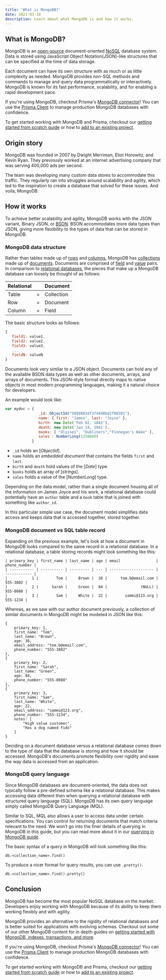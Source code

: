 ```yaml
---
title: 'What is MongoDB?'
date: 2021-03-10
description: Learn about what MongoDB is and how it works.
---
```


## What is MongoDB?

MongoDB is an [open-source](https://github.com/mongodb/mongo) document-oriented [NoSQL](/intro/database-glossary#nosql) database system. Data is stored using JavaScript Object Notation(JSON)-like structures that can be specified at the time of data storage.

Each document can have its own structure with as much or as little complexity as needed. MongoDB provides non-SQL methods and commands to manage and query data programmatically or interactively. MongoDB is known for its fast performance, scalability, and for enabling a rapid development pace.


If you're using MongoDB, checkout Prisma's [MongoDB connector](https://www.prisma.io/docs/orm/overview/databases/mongodb)! You can use the [Prisma Client](https://www.prisma.io/docs/orm/prisma-client) to manage production MongoDB databases with confidence.

To get started working with MongoDB and Prisma, checkout our [getting started from scratch guide](https://www.prisma.io/docs/getting-started) or how to [add to an existing project](https://www.prisma.io/docs/getting-started/setup-prisma/add-to-existing-project/mongodb-typescript-mongodb).



## Origin story

MongoDB was founded in 2007 by Dwight Merriman, Eliot Horowitz, and Kevin Ryan. They previously worked at an internet advertising company that was serving 400,000 ads per second.

The team was developing many custom data stores to accommodate this traffic. They regularly ran into struggles around scalability and agility, which led to the inspiration to create a database that solved for these issues. And voila, MongoDB.

## How it works

To achieve better scalability and agility, MongoDB works with the JSON variant, Binary JSON, or [BSON](https://www.prisma.io/dataguide/mongodb/mongodb-datatypes). BSON accommodates more data types than JSON, giving more flexibility to the types of data that can be stored in MongoDB.

### MongoDB data structure

Rather than tables made up of [rows](/intro/database-glossary#row) and [columns](/intro/database-glossary#column), MongoDB has [collections](/intro/database-glossary#collection) made up of [documents](/intro/database-glossary#document). Documents are comprised of [field](/intro/database-glossary#field) and [value](/intro/database-glossary#value) pairs. In comparison to [relational databases](/intro/database-glossary#relational-database), the pieces that make up a MongoDB database can loosely be thought of as follows:

| Relational |     | Document   |
| ---------- | --- | ---------- |
| Table      | =   | Collection |
| Row        | =   | Document   |
| Column     | =   | Field      |

The basic structure looks as follows:

```jsx
{
   field1: value1,
   field2: value2,
   field3: value3,
   ...
   fieldN: valueN
}
```

Documents look very similar to a JSON object. Documents can hold any of the available BSON data types as well as other documents, arrays, and arrays of documents. This JSON-style format directly maps to native objects in most modern programming languages, making it a natural choice for developers.

An example would look like:

```jsx
var mydoc = {
               _id: ObjectId("5099803df3f4948bd2f98391"),
               name: { first: "James", last: "Joyce" },
               birth: new Date('Feb 02, 1882'),
               death: new Date('Jan 14, 1941'),
               books: [ "Ulysses", "Dubliners","Finnegan's Wake" ],
               sales : NumberLong(1250000)
            }
```

- `_id` holds an [*ObjectId*].
- `name` holds an _embedded document_ that contains the fields `first` and `last`.
- `birth` and `death` hold values of the [*Date*] type.
- `books` holds an array of [*strings*].
- `sales` holds a value of the [*NumberLong*] type.

Depending on the data model, rather than a single document housing all of the information on James Joyce and his work, a relational database could potentially have an `author` table and a `book` table that is joined with something like `author_id`.

In this particular simple use case, the document model simplifies data access and keeps data that is accessed together, stored together.

### MongoDB document vs SQL table record

Expanding on the previous example, let's look at how a document in MongoDB looks compared to the same record in a relational database. In a relational database, a table storing records might look something like this:

```
| primary_key | first_name | last_name | age | email                | phone_number |
| ----------- | ---------- | --------- | --- | -------------------- | ------------ |
|           1 |        Tom |     Brown |  38 |      tom.b@email.com |     555-3802 |
|           2 |      Sarah |     Green |  84 |               (NULL) |     555-8088 |
|           3 |        Sam |     White |  22 |        sammi@123.org |     555-1234 |
```

Whereas, as we saw with our author document previously, a collection of similar documents in MongoDB might be modeled in JSON like this:

```
{
    primary_key: 1,
    first_name: "Tom",
    last_name: "Brown",
    age: 38,
    email_address: "tom.b@email.com",
    phone_number: "555-3802"
},
{
    primary_key: 2,
    first_name: "Sarah",
    last_name: "Green",
    age: 84,
    phone_number: "555-8088"
},
{
    primary_key: 3,
    first_name: "Sam",
    last_name: "White",
    age: 22,
    email_address: "sammi@123.org",
    phone_number: "555-1234",
    notes: [
        "High value customer",
        "Has a dog named Fido"
    ]
}
```

Deciding on a document database versus a relational database comes down to the type of data that the database is storing and how it should be accessed. MongoDB's documents promote flexibility over rigidity and ease the way data is accessed from an application.

### MongoDB query language

Since MongoDB databases are document-oriented, the data does not typically follow a pre-defined schema like a relational database. This makes accessing data different then when querying a relational database with structured query language (SQL). MongoDB has its own query language simply called MongoDB Query Language (MQL).

Similar to SQL, MQL also allows a user to access data under certain specifications. You can control for returning documents that match criteria relevant to the need. We won’t go into the finer details of querying in MongoDB in this guide, but you can read more about it in our [querying in MongoDB guide](https://www.prisma.io/dataguide/mongodb/querying-documents).

The basic syntax of a query in MongoDB will look something like this:

```
db.<collection_name>.find()
```

To produce a nicer format for query results, you can use `.pretty()`.

```
db.<collection_name>.find().pretty()
```

## Conclusion

MongoDB has become the most popular NoSQL database on the market. Developers enjoy working with MongoDB because of its ability to keep them working flexibly and with agility.

MongoDB provides an alternative to the rigidity of relational databases and is better suited for applications with evolving schemas. Checkout out some of our other MongoDB content for in depth guides on [getting started with MongoDB, indexes, transactions, and more](https://www.prisma.io/dataguide/mongodb).


If you're using MongoDB, checkout Prisma's [MongoDB connector](https://www.prisma.io/docs/orm/overview/databases/mongodb)! You can use the [Prisma Client](https://www.prisma.io/docs/orm/prisma-client) to manage production MongoDB databases with confidence.

To get started working with MongoDB and Prisma, checkout our [getting started from scratch guide](https://www.prisma.io/docs/getting-started) or how to [add to an existing project](https://www.prisma.io/docs/getting-started/setup-prisma/add-to-existing-project/mongodb-typescript-mongodb).


